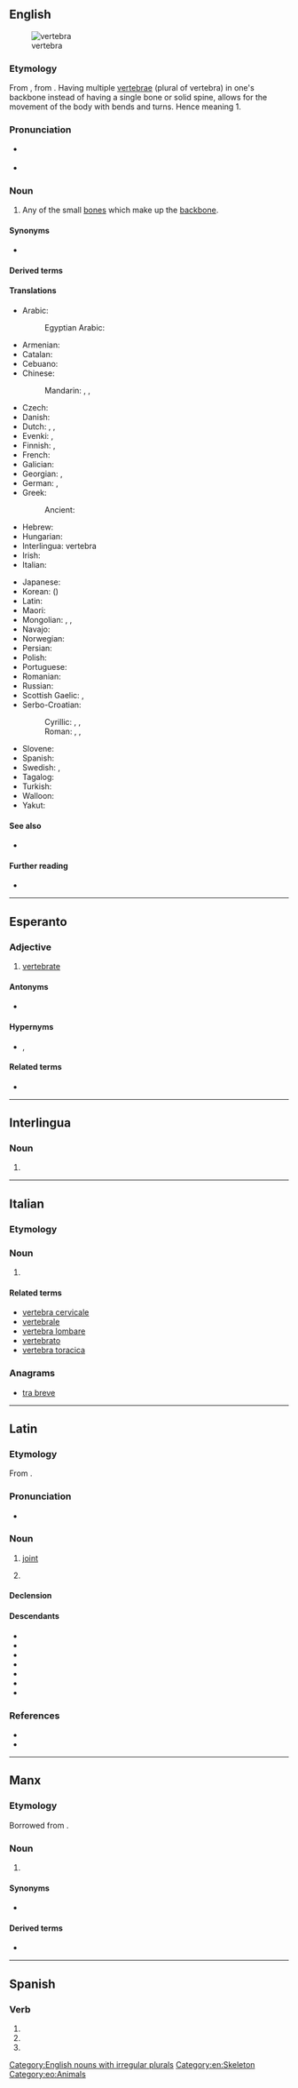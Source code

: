 {{also|vértebra|vertebrá|vèrtebra}}
==English==
[[Image:Gray93.png|thumb|vertebra]]

===Etymology===
{{PIE root|en|wert}}
From {{etyl|la|en}} {{m|la|vertebra||joint}}, from {{m|la|vertere||to turn}}. Having multiple [[vertebrae]] (plural of vertebra) in one's backbone instead of having a single bone or solid spine, allows for the movement of the body with bends and turns. Hence meaning 1.

===Pronunciation===
* {{a|UK}} {{IPA|/ˈvɜːtɪbɹə/|lang=en}}
* {{audio|en-us-vertebra.ogg|Audio (US)|lang=en}}

===Noun===
{{en-noun|vertebræ|vertebrae|vertebras}}

# Any of the small [[bone]]s which make up the [[backbone]].

====Synonyms====
* {{l|en|spondyle}} {{qualifier|rare}}

====Derived terms====
{{der3|en|intervertebral
|intervertebrally
|vertebral
|vertebrally
|vertebrate
|cervical vertebra
|coccygeal vertebra
|lumbar vertebra
|sacral vertebra
|thoracic vertebra
}}

====Translations====
{{trans-top|any of the small bones which make up the backbone}}
* Arabic: {{t|ar|فَقَرَة|f}}
*: Egyptian Arabic: {{t|arz|فقرة|f|tr=faqara}}
* Armenian: {{t+|hy|ող}}
* Catalan: {{t|ca|vèrtebra|f}}
* Cebuano: {{t|ceb|dugokan}}
* Chinese:
*: Mandarin: {{t+|cmn|椎骨|tr=zhuīgǔ}}, {{t+|cmn|脊椎|tr=jǐzhuī}}, {{t+|cmn|脊椎骨|tr=jǐzhuīgǔ}}
* Czech: {{t+|cs|obratel|m}}
* Danish: {{t+|da|ryghvirvel|c}}
* Dutch: {{t+|nl|wervel|m}}, {{t+|nl|rugwervel|m}}, {{t|nl|ruggengraatswervel|m}}
* Evenki: {{t|evn|сигдэ}}, {{t|evn|нугды̄}}
* Finnish: {{t+|fi|nikama}}, {{t+|fi|selkänikama}}
* French: {{t+|fr|vertèbre|m}}
* Galician: {{t+|gl|vértebra|f}}
* Georgian: {{t|ka|მალა}}, {{t|ka|ხერხემალი}}
* German: {{t+|de|Wirbel|m}}, {{t|de|Wirbelknochen|m}}
* Greek: {{t+|el|σπόνδυλος|m}}
*: Ancient: {{t|grc|σφόνδυλος|m}}
* Hebrew: {{t+|he|חוליה|f|tr=ẖulyá|alt=חֻלְיָה}}
* Hungarian: {{t+|hu|csigolya}}
* Interlingua: vertebra
* Irish: {{t|ga|veirteabra|f}}
* Italian: {{t+|it|vertebra|f}}
{{trans-mid}}
* Japanese: {{t+|ja|椎骨|tr=ついこつ, tsuikotsu}}
* Korean: {{t+|ko|척추}} ({{t+|ko|脊椎}})
* Latin: {{t|la|vertebra}}
* Maori: {{t|mi|tangai}}
* Mongolian: {{t+|mn|нугалам}}, {{t|mn|нурууны үе }}, {{t+|mn|нугалмай}}
* Navajo: {{t|nv|íígháán}}
* Norwegian: {{t|no|ryggvirvel|m}}
* Persian: {{t+|fa|مهره|tr=mohre}}
* Polish: {{t+|pl|kręg|m-in}}
* Portuguese: {{t+|pt|vértebra|f}}
* Romanian: {{t+|ro|vertebră|f}}
* Russian: {{t+|ru|позвоно́к|m}}
* Scottish Gaelic: {{t|gd|cnàimh an droma|m}}, {{t|gd|dromaltach|m}}
* Serbo-Croatian:
*: Cyrillic: {{t|sh|пршљен|m}}, {{t|sh|кра́љежак|m}}, {{t|sh|кра́љешак|m}}
*: Roman: {{t+|sh|pršljen|m}}, {{t+|sh|králježak|m}}, {{t+|sh|králješak|m}}
* Slovene: {{t+|sl|vretence|n}}
* Spanish: {{t+|es|vértebra|f}}
* Swedish: {{t+|sv|ryggkota|c}}, {{t+|sv|kota|c}}
* Tagalog: {{t|tl|gulugod}}
* Turkish: {{t+|tr|omur}}
* Walloon: {{t+|wa|cronzoxh|m}}
* Yakut: {{t|sah|тоноҕос}}
{{trans-bottom}}

====See also====
* {{l|en|coccyx}}

====Further reading====
* {{pedialite}}

[[Category:English nouns with irregular plurals]]
[[Category:en:Skeleton]]

----

==Esperanto==

===Adjective===
{{eo-head}}

# [[vertebrate]]

====Antonyms====
* {{l|eo|malvertebra|gloss=invertebrate}}

====Hypernyms====
* {{l|eo|ĥordohava}}, {{l|eo|ĥordula|gloss=[[chordate]]}}

====Related terms====
* {{l|eo|vertebro|gloss=a vertebrate}}

[[Category:eo:Animals]]

----

==Interlingua==

===Noun===
{{ia-noun}}

# {{l|en|vertebra}}

----

==Italian==
{{wikipedia|lang=it}}

===Etymology===
{{etyl|la|it}}

===Noun===
{{it-noun|f}}

# {{lb|it|skeleton}} {{l|en|vertebra}}

====Related terms====
* [[vertebra cervicale]]
* [[vertebrale]]
* [[vertebra lombare]]
* [[vertebrato]]
* [[vertebra toracica]]

===Anagrams===
* [[tra breve#Italian|tra breve]]

----

==Latin==
{{wikipedia|lang=la}}

===Etymology===
From {{suffix|la|verto|bra|gloss1=to turn|alt1=vert(ō)}}.

===Pronunciation===
* {{la-IPA|vertebra}}

===Noun===
{{la-noun|vertebra<1>}}

# [[joint]]
# {{label|la|anatomy}} {{l|en|vertebra}}

====Declension====
{{la-ndecl|vertebra<1>}}

====Descendants====
* {{desc|en|vertebra}}
* {{desc|fr|vertèbre}}
* {{desc|gl|vértebra}}
* {{desc|ga|veirteabra}}
* {{desc|it|vertebra}}
* {{desc|pt|vértebra}}
* {{desc|es|vértebra}}

===References===
* {{R:L&S}}
* {{R:Gaffiot}}

----

==Manx==

===Etymology===
Borrowed from {{bor|gv|la|vertebra}}.

===Noun===
{{gv-noun|f|vertebraghyn|vertebra}}

# {{lb|gv|anatomy}} {{l|en|vertebra}}

====Synonyms====
* {{l|gv|junt craue-drommey}}

====Derived terms====
* {{l|gv|vertebragh|gloss=vertebrate, vertebral}}

----

==Spanish==

===Verb===
{{head|es|verb form}}

# {{es-verb form of|mood=ind|tense=pres|num=s|pers=2|formal=y|ending=ar|vertebrar}}
# {{es-verb form of|mood=ind|tense=pres|num=s|pers=3|ending=ar|vertebrar}}
# {{es-verb form of|mood=imp|num=s|pers=2|formal=n|sense=+|ending=ar|vertebrar}}